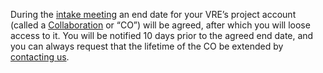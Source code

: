During the [intake meeting](onboarding.qmd) an end date for your VRE's project account (called a [Collaboration](glossary.qmd#collaboration) or "CO") will be agreed, after which you will loose access to it. You will be notified 10 days prior to the agreed end date, and you can always request that the lifetime of the CO be extended by [contacting us](contact.qmd).
